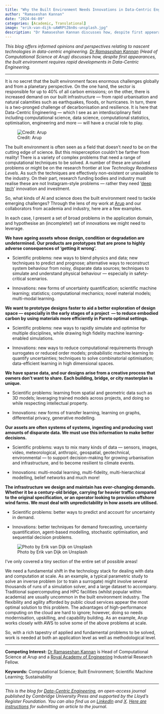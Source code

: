 ```yaml
---
title: "Why the Built Environment Needs Innovations in Data-Centric Engineering"
author: "Ramaseshan Kannan"
date: "2024-04-09"
categories: [Academic, Translational]
image: "erik-van-dijk-uAWRPtZ6n0s-unsplash.jpg"
description: "Dr Ramaseshan Kannan discusses how, despite first appearances, the built environment requires Data-Centric Engineering."
---
```


_This blog offers informed opinions and perspectives relating to nascent technologies in data-centric engineering. [Dr Ramaseshan Kannan](https://www.linkedin.com/in/ramaseshankannan/) (Head of Computational Science at Arup) discusses how, despite first appearances, the built environment requires rapid developments in Data-Centric Engineering._

---

It is no secret that the built environment faces enormous challenges globally and from a planetary perspective. On the one hand, the sector is responsible for up to 40% of all carbon emissions; on the other, there is increased demand on our built infrastructure — from rapid urbanisation and natural calamities such as earthquakes, floods, or hurricanes. In turn, there is a two-pronged challenge of decarbonisation and resilience. It is here that Data-Centric Engineering — which I see as an interdisciplinary field including computational science, data science, computational statistics, optimisation, engineering and more — will have a crucial role to play.

![Credit: Arup](rama-image.png)

The built environment is often seen as a field that doesn’t _need_ to be on the cutting edge of science. But this misperception couldn’t be farther from reality! There is a variety of complex problems that need a range of computational techniques to be solved. A number of these are unsolved problems or might be on the research frontier at low _Technology Readiness Levels_. As such the techniques are effectively non-existent or unavailable to the industry. On their part, research funding bodies and industry must realise these are not Instagram-style problems — rather they need ‘[deep tech](https://en.wikipedia.org/wiki/Deep_tech)’ innovation and investment.

So, what kinds of AI and science does the built environment need to tackle emerging challenges? Through the lens of my work at [Arup](https://www.google.com/url?sa=t&rct=j&opi=89978449&url=https%3A%2F%2Fwww.arup.com%2F&ved=2ahUKEwjc7K6VpaaFAxVxRkEAHfhkA4AQFnoECAcQAQ&usg=AOvVaw17uofZFjLGxT1N9dquYCWN) and our collaborators from academia and industry, here are a few examples.

In each case, I present a set of broad problems in the application domain, and hypothesise an (incomplete!) set of innovations we might need to leverage.

**We have ageing assets whose design, condition or degradation are undetermined. Our products are prototypes that are prone to highly adverse consequences of ‘getting it wrong’.**

- Scientific problems: new ways to blend physics and data; new techniques to predict and prognose; alternative ways to reconstruct system behaviour from noisy, disparate data sources; techniques to simulate and understand physical behaviour — especially in safety-critical scenarios.

- Innovations: new forms of uncertainty quantification; scientific machine learning; statistics; computational mechanics; novel material models; multi-modal learning.

**We want to prototype designs faster to aid a better exploration of design space — especially in the early stages of a project ­ — to reduce embodied carbon by using materials more efficiently in Pareto optimal settings.**

- Scientific problems: new ways to rapidly simulate and optimise for multiple disciplines, while drawing high fidelity machine learning-enabled simulations.
    
- Innovations: new ways to reduce computational requirements through surrogates or reduced order models; probabilistic machine learning to quantify uncertainties; techniques to solve combinatorial optimisation; data-efficient learning in high dimensional spaces.

**We have sparse data, and our designs arise from a creative process that owners don’t want to share. Each building, bridge, or city masterplan is unique.**


- Scientific problems: learning from spatial and geometric data such as 3D models; leveraging trained models across projects, and doing so while respecting intellectual property.
    
- Innovations: new forms of transfer learning, learning on graphs, differential privacy, generative modelling.


**Our assets are often systems of systems, ingesting and producing vast amounts of disparate data. We must use this information to make better decisions.**

- Scientific problems: ways to mix many kinds of data — sensors, images, video, meteorological, anthropic, geospatial, geotechnical, environmental — to support decision-making for growing urbanisation and infrastructure, and to become resilient to climate events.
    
- Innovations: multi-modal learning, multi-fidelity, multi-hierarchical modelling, belief networks and much more!

**The infrastructure we design and maintain has ever-changing demands. Whether it be a century-old bridge, carrying far heavier traffic compared to the original specification, or an operator looking to provision offshore wind farms. We must deal with unpredictability in how assets are utilised.**

- Scientific problems: better ways to predict and account for uncertainty in demand.
    
- Innovations: better techniques for demand forecasting, uncertainty quantification, agent-based modelling, stochastic optimisation, and sequential decision problems.

![Photo by Erik van Dijk on Unsplash](erik-van-dijk-uAWRPtZ6n0s-unsplash.jpg)

I’ve only covered a tiny section of the entire set of possible areas!

We need a fundamental shift in the technology stack for dealing with data and computation at scale. As an example, a typical parametric study to solve an inverse problem (or to train a surrogate) might involve several thousands of runs of a simulation solver, and a large dataset to accompany. Traditional supercomputing and HPC facilities (whilst popular within academia) are usually uncommon in the built environment industry. The flexibility and agility afforded by public cloud services appear the most optimal solution to this problem. The advantages of high-performance computing on the cloud are hard to ignore; however, doing so needs modernisation, upskilling, and capability building. As an example, Arup works closely with AWS to solve some of the above problems at scale.

So, with a rich tapestry of applied and fundamental problems to be solved, work is needed at both an application level as well as methodological level.

---

**Competing Interest:**
[Dr Ramaseshan Kannan](https://www.linkedin.com/in/ramaseshankannan/) is Head of Computational Science at Arup and a [Royal Academy of Engineering](https://raeng.org.uk/programmes-and-prizes/programmes/uk-grants-and-prizes/support-for-research/research-awardees/induction-awardees/dr-ramaseshan-kannan-arup) Industrial Research Fellow.

**Keywords:**
Computational Science; Built Environment; Scientific Machine Learning; Sustainability

---

_This is the blog for [Data-Centric Engineering](https://www.cambridge.org/core/journals/data-centric-engineering), an open-access journal published by Cambridge University Press and supported by the Lloyd's Register Foundation. You can also find us on [LinkedIn](https://www.linkedin.com/company/data-centric-engineering/) and [X](https://x.com/dce_journal?s=21&t=UlVCTdhrJw2BrdGzFkG5AA). [Here are instructions](https://www.cambridge.org/core/journals/data-centric-engineering/information/instructions-for-authors) for submitting an article to the journal._